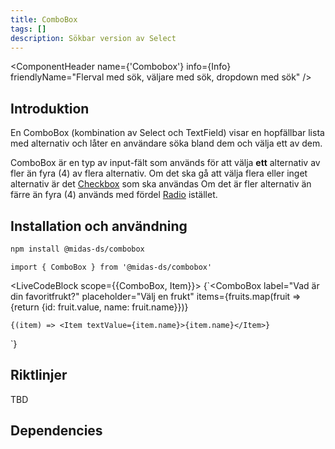 ```yaml
---
title: ComboBox
tags: []
description: Sökbar version av Select
---
```



<ComponentHeader name={'Combobox'} info={Info} friendlyName="Flerval med sök, väljare med sök, dropdown med sök" />

## Introduktion

En ComboBox (kombination av Select och TextField) visar en hopfällbar lista med alternativ och låter en användare söka bland dem och välja ett av dem.

ComboBox är en typ av input-fält som används för att välja **ett** alternativ av fler än fyra (4) av flera alternativ. Om det ska gå att välja flera eller inget alternativ är det [Checkbox](./checkbox.mdx) som ska användas
Om det är fler alternativ än färre än fyra (4) används med fördel [Radio](./radio.mdx) istället.

## Installation och användning

```bash npm2yarn
npm install @midas-ds/combobox
```

```tsx
import { ComboBox } from '@midas-ds/combobox'
```

<LiveCodeBlock scope={{ComboBox, Item}}>
{`<ComboBox
    label="Vad är din favoritfrukt?"
    placeholder="Välj en frukt"
    items={fruits.map(fruit => {return {id: fruit.value, name: fruit.name}})}
>
    {(item) => <Item textValue={item.name}>{item.name}</Item>}
</ComboBox>`}
</LiveCodeBlock>

## Riktlinjer
TBD

## Dependencies
<ComponentFooter info={Info}/>
